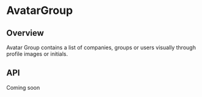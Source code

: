 
<Meta of={AvatarGroupStories} />

# AvatarGroup

<ResourceLinks
  sourceCode="https://github.com/cultureamp/kaizen-design-system/tree/main/packages/components/src/AvatarGroup"
  figma="https://www.figma.com/file/ZRfnoNUXbGZv4eVWLbF4Az/%F0%9F%96%BC%EF%B8%8F-Component-Gallery?type=design&node-id=0-1&mode=design&t=ITSkv2Fu67xK6kBC-0"
  designGuidelines="https://cultureamp.atlassian.net/wiki/spaces/DesignSystem/pages/3065021264/Avatar+Group"
  className="!mb-8"
/>


<Installation
  installCommand="pnpm add @kaizen/components"
  importStatement='import { AvatarGroup } from "@kaizen/components"'
/>

## Overview

Avatar Group contains a list of companies, groups or users visually through profile images or initials.

<Canvas of={AvatarGroupStories.Playground} />
<Controls of={AvatarGroupStories.Playground} />

## API

Coming soon
